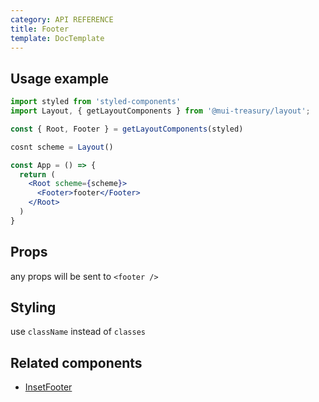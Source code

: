 ```yaml
---
category: API REFERENCE
title: Footer
template: DocTemplate
---
```


## Usage example

```jsx
import styled from 'styled-components'
import Layout, { getLayoutComponents } from '@mui-treasury/layout';

const { Root, Footer } = getLayoutComponents(styled)

cosnt scheme = Layout()

const App = () => {
  return (
    <Root scheme={scheme}>
      <Footer>footer</Footer>
    </Root>
  )
}
```

## Props

any props will be sent to `<footer />`

## Styling

use `className` instead of `classes`

## Related components
- [InsetFooter](/layout/api-reference/inset-footer)
